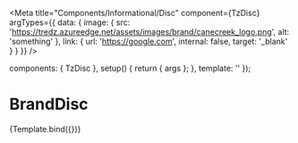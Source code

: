 

<Meta
  title="Components/Informational/Disc"
  component={TzDisc}
  argTypes={{
    data: {
      image: {
        src: 'https://tredz.azureedge.net/assets/images/brand/canecreek_logo.png',
        alt: 'something'
      },
      link: {
        url: 'https://google.com',
        internal: false,
        target: '_blank'
      }
    }
  }}
/>

  components: { TzDisc },
  setup() {
    return { args };
  },
  template: '<tz-disc v-bind="args" />'
});

# BrandDisc

<Canvas withSource="open">
  <Story
    name="Default"
    args={{
      data: {
        image: {
          src: 'https://tredz.azureedge.net/assets/images/brand/canecreek_logo.png',
          alt: 'Cannondale logo'
        },
        link: {
          url: 'https://google.com',
          target: '_blank',
          internal: false
        }
      }
    }}
  >
    {Template.bind({})}
  </Story>
</Canvas>

<ArgsTable story="Default" />
